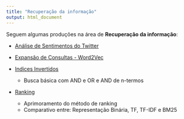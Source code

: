 ```yaml
---
title: "Recuperação da informação"
output: html_document
---
```


Seguem algumas produções na área de **Recuperação da informação**:


* [Análise de Sentimentos do Twitter](https://github.com/hugogbs/RecInfo/blob/master/Lab%2003%20-%20Projeto%20Final.ipynb)

* [Expansão de Consultas - Word2Vec](https://github.com/hugogbs/RecInfo/blob/master/lab_02/lab%2002.ipynb)

* [Indices Invertidos](https://github.com/hugogbs/RecInfo/blob/master/lab_01/parte_1/parte1.ipynb)
  + Busca básica com AND e OR e AND de n-termos

* [Ranking](https://github.com/hugogbs/RecInfo/blob/master/lab_01/parte_2/parte2.ipynb)
  + Aprimoramento do método de ranking
  + Comparativo entre: Representação Binária, TF, TF-IDF e BM25

